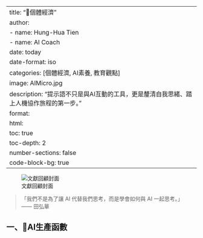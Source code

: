 
---
title: "🔖個體經濟"
author:
  - name: Hung-Hua Tien
  - name: AI Coach
date: today
date-format: iso
categories: [個體經濟, AI素養, 教育觀點]
image: AIMicro.jpg
description: "提示語不只是與AI互動的工具，更是釐清自我思緒、踏上人機協作旅程的第一步。"
format:
  html:
    toc: true
    toc-depth: 2
    number-sections: false
    code-block-bg: true
---

![文獻回顧封面](AIMicro.jpg)

> 「我們不是為了讓 AI 代替我們思考，而是學會如何與 AI 一起思考。」  
> —— 田弘華

## 一、📜AI生產函數


